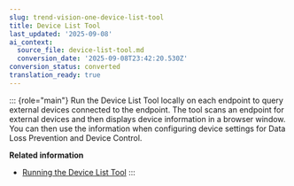 ```yaml
---
slug: trend-vision-one-device-list-tool
title: Device List Tool
last_updated: '2025-09-08'
ai_context:
  source_file: device-list-tool.md
  conversion_date: '2025-09-08T23:42:20.530Z'
conversion_status: converted
translation_ready: true
---
```


::: {role="main"}
Run the Device List Tool locally on each endpoint to query external devices connected to the endpoint. The tool scans an endpoint for external devices and then displays device information in a browser window. You can then use the information when configuring device settings for Data Loss Prevention and Device Control.

**Related information**

- [Running the Device List Tool](running-the-device-list-tool.mdx)
:::
